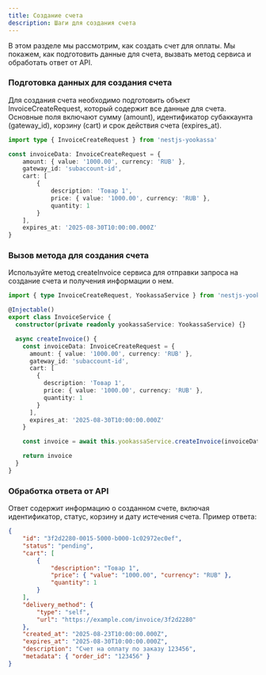 ```yaml
---
title: Создание счета
description: Шаги для создания счета
---
```


В этом разделе мы рассмотрим, как создать счет для оплаты. Мы покажем, как подготовить данные для счета, вызвать метод сервиса и обработать ответ от API.

<Steps>

### Подготовка данных для создания счета

Для создания счета необходимо подготовить объект InvoiceCreateRequest, который содержит все данные для счета. Основные поля включают сумму (amount), идентификатор субаккаунта (gateway_id), корзину (cart) и срок действия счета (expires_at).

```typescript
import type { InvoiceCreateRequest } from 'nestjs-yookassa'

const invoiceData: InvoiceCreateRequest = {
	amount: { value: '1000.00', currency: 'RUB' },
	gateway_id: 'subaccount-id',
	cart: [
		{
			description: 'Товар 1',
			price: { value: '1000.00', currency: 'RUB' },
			quantity: 1
		}
	],
	expires_at: '2025-08-30T10:00:00.000Z'
}
```

### Вызов метода для создания счета

Используйте метод createInvoice сервиса для отправки запроса на создание счета и получения информации о нем.

```typescript
import { type InvoiceCreateRequest, YookassaService } from 'nestjs-yookassa'

@Injectable()
export class InvoiceService {
  constructor(private readonly yookassaService: YookassaService) {}

  async createInvoice() {
    const invoiceData: InvoiceCreateRequest = {
      amount: { value: '1000.00', currency: 'RUB' },
      gateway_id: 'subaccount-id',
      cart: [
        {
          description: 'Товар 1',
          price: { value: '1000.00', currency: 'RUB' },
          quantity: 1
        }
      ],
      expires_at: '2025-08-30T10:00:00.000Z'
    }

    const invoice = await this.yookassaService.createInvoice(invoiceData)

    return invoice
  }
}
```

### Обработка ответа от API

Ответ содержит информацию о созданном счете, включая идентификатор, статус, корзину и дату истечения счета. Пример ответа:

```json
{
	"id": "3f2d2280-0015-5000-b000-1c02972ec0ef",
	"status": "pending",
	"cart": [
		{
			"description": "Товар 1",
			"price": { "value": "1000.00", "currency": "RUB" },
			"quantity": 1
		}
	],
	"delivery_method": {
		"type": "self",
		"url": "https://example.com/invoice/3f2d2280"
	},
	"created_at": "2025-08-23T10:00:00.000Z",
	"expires_at": "2025-08-30T10:00:00.000Z",
	"description": "Счет на оплату по заказу 123456",
	"metadata": { "order_id": "123456" }
}
```

</Steps>
